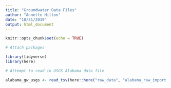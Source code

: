 ```yaml
---
title: "Groundwater Data Files"
author: "Annette Hilton"
date: "10/31/2019"
output: html_document
---
```


```r
knitr::opts_chunk$set(echo = TRUE)
```

```r
# Attach packages

library(tidyverse)
library(here)

```


```r
# Attempt to read in USGS Alabama data file 

alabama_gw_usgs <- read_tsv(here::here("raw_data", "alabama_raw_import.txt"))
```

